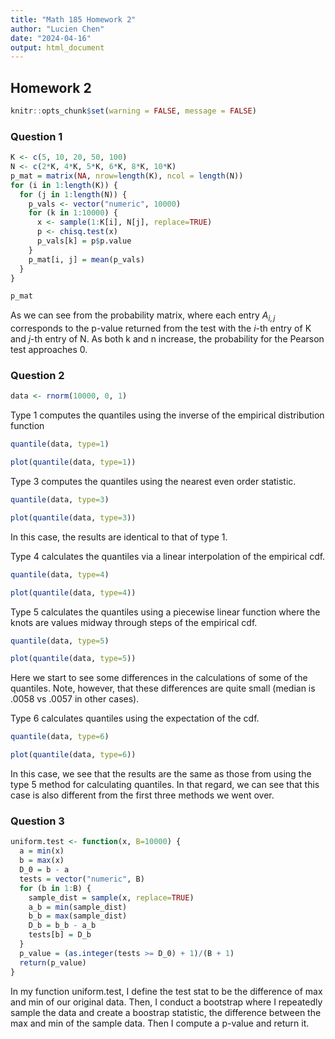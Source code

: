```yaml
---
title: "Math 185 Homework 2"
author: "Lucien Chen"
date: "2024-04-16"
output: html_document
---
```


## Homework 2
```r
knitr::opts_chunk$set(warning = FALSE, message = FALSE) 
```

### Question 1

```r
K <- c(5, 10, 20, 50, 100)
N <- c(2*K, 4*K, 5*K, 6*K, 8*K, 10*K)
p_mat = matrix(NA, nrow=length(K), ncol = length(N))
for (i in 1:length(K)) {
  for (j in 1:length(N)) {
    p_vals <- vector("numeric", 10000)
    for (k in 1:10000) {
      x <- sample(1:K[i], N[j], replace=TRUE)
      p <- chisq.test(x)
      p_vals[k] = p$p.value
    }
    p_mat[i, j] = mean(p_vals)
  }
}

p_mat
```

As we can see from the probability matrix, where each entry $A_{i,j}$ corresponds to the p-value returned from the test with the $i$-th entry of K and $j$-th entry of N. As both k and n increase, the probability for the Pearson test approaches 0.

### Question 2

```r
data <- rnorm(10000, 0, 1)
```
Type 1 computes the quantiles using the inverse of the empirical distribution function

```r
quantile(data, type=1)
```
```r
plot(quantile(data, type=1))
```

Type 3 computes the quantiles using the nearest even order statistic.

```r
quantile(data, type=3)
```

```r
plot(quantile(data, type=3))
```
In this case, the results are identical to that of type 1.

Type 4 calculates the quantiles via a linear interpolation of the empirical cdf.
```r
quantile(data, type=4)
```

```r
plot(quantile(data, type=4))
```
Type 5 calculates the quantiles using a piecewise linear function where the knots are values midway through steps of the empirical cdf.
```r
quantile(data, type=5)
```

```r
plot(quantile(data, type=5))
```
Here we start to see some differences in the calculations of some of the quantiles. Note, however, that these differences are quite small (median is .0058 vs .0057 in other cases). 

Type 6 calculates quantiles using the expectation of the cdf.
```r
quantile(data, type=6)
```

```r
plot(quantile(data, type=6))
```
In this case, we see that the results are the same as those from using the type 5 method for calculating quantiles. In that regard, we can see that this case is also different from the first three methods we went over.

### Question 3
```r
uniform.test <- function(x, B=10000) {
  a = min(x)
  b = max(x)
  D_0 = b - a
  tests = vector("numeric", B)
  for (b in 1:B) {
    sample_dist = sample(x, replace=TRUE)
    a_b = min(sample_dist)
    b_b = max(sample_dist)
    D_b = b_b - a_b
    tests[b] = D_b
  }
  p_value = (as.integer(tests >= D_0) + 1)/(B + 1)
  return(p_value)
}
```
In my function uniform.test, I define the test stat to be the difference of max and min of our original data. Then, I conduct a bootstrap where I repeatedly sample the data and create a boostrap statistic, the difference between the max and min of the sample data. Then I compute a p-value and return it.
